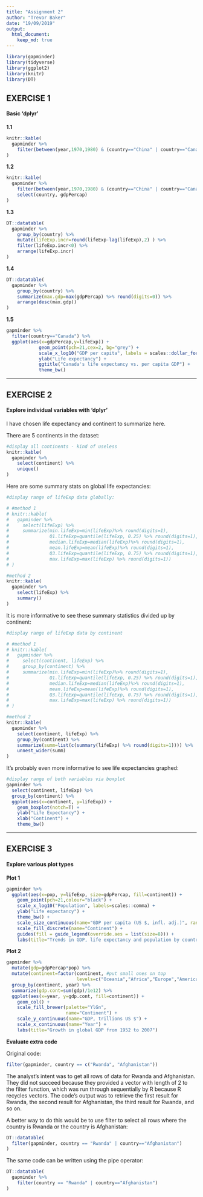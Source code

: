 ```yaml
---
title: "Assignment 2"
author: "Trevor Baker"
date: "19/09/2019"
output: 
  html_document:
    keep_md: true
---
```


```r

library(gapminder)
library(tidyverse)
library(ggplot2)
library(knitr)
library(DT)

```



## EXERCISE 1
#### Basic 'dplyr'

__1.1__
```r
knitr::kable(
  gapminder %>%
    filter(between(year,1970,1980) & (country=="China" | country=="Canada" | country=="United States"))
)
```


__1.2__
```r
knitr::kable(
  gapminder %>%
    filter(between(year,1970,1980) & (country=="China" | country=="Canada" | country=="United States")) %>%
    select(country, gdpPercap)
)
```


__1.3__
```r

DT::datatable(
  gapminder %>%
    group_by(country) %>%
    mutate(lifeExp.incr=round(lifeExp-lag(lifeExp),2) ) %>%
    filter(lifeExp.incr<0) %>%
    arrange(lifeExp.incr)
)
```

__1.4__
```r

DT::datatable(
  gapminder %>%
    group_by(country) %>%
    summarize(max.gdp=max(gdpPercap) %>% round(digits=0)) %>%
    arrange(desc(max.gdp))
)
```


__1.5__
```r

gapminder %>%
  filter(country=="Canada") %>%
  ggplot(aes(x=gdpPercap,y=lifeExp)) + 
            geom_point(pch=21,cex=2, bg="grey") +
            scale_x_log10("GDP per capita", labels = scales::dollar_format()) +
            ylab("Life expectancy") +
            ggtitle("Canada's life expectancy vs. per capita GDP") +
            theme_bw()

```

---

## EXERCISE 2
#### Explore individual variables with 'dplyr'

I have chosen life expectancy and continent to summarize here.

There are 5 continents in the dataset:
```r
#display all continents - kind of useless
knitr::kable(
  gapminder %>%
    select(continent) %>%
    unique()
)
```


Here are some summary stats on global life expectancies:
```r
#display range of lifeExp data globally:

# #method 1
# knitr::kable(
#   gapminder %>%
#     select(lifeExp) %>%
#     summarize(min.lifeExp=min(lifeExp)%>% round(digits=1),
#               Q1.lifeExp=quantile(lifeExp, 0.25) %>% round(digits=1),
#               median.lifeExp=median(lifeExp)%>% round(digits=1),
#               mean.lifeExp=mean(lifeExp)%>% round(digits=1),
#               Q3.lifeExp=quantile(lifeExp, 0.75) %>% round(digits=1),
#               max.lifeExp=max(lifeExp) %>% round(digits=1)) 
# )

#method 2
knitr::kable(
  gapminder %>%
    select(lifeExp) %>%
    summary()
)

```

It is more informative to see these summary statistics divided up by continent:
```r
#display range of lifeExp data by continent

# #method 1
# knitr::kable(
#   gapminder %>%
#     select(continent, lifeExp) %>%
#     group_by(continent) %>%
#     summarize(min.lifeExp=min(lifeExp)%>% round(digits=1),
#               Q1.lifeExp=quantile(lifeExp, 0.25) %>% round(digits=1),
#               median.lifeExp=median(lifeExp)%>% round(digits=1),
#               mean.lifeExp=mean(lifeExp)%>% round(digits=1),
#               Q3.lifeExp=quantile(lifeExp, 0.75) %>% round(digits=1),
#               max.lifeExp=max(lifeExp) %>% round(digits=1)) 
# )

#method 2
knitr::kable(
  gapminder %>%
    select(continent, lifeExp) %>%
    group_by(continent) %>%
    summarize(summ=list(c(summary(lifeExp) %>% round(digits=1)))) %>%
    unnest_wider(summ) 
)


```


It's probably even more informative to see life expectancies graphed:
```r

#display range of both variables via boxplot
gapminder %>%
  select(continent, lifeExp) %>%
  group_by(continent) %>%
  ggplot(aes(x=continent, y=lifeExp)) +
    geom_boxplot(notch=T) +
    ylab("Life Expectancy") +
    xlab("Continent") +
    theme_bw()

```

---

## EXERCISE 3
#### Explore various plot types

__Plot 1__

```r

gapminder %>%
  ggplot(aes(x=pop, y=lifeExp, size=gdpPercap, fill=continent)) +
    geom_point(pch=21,colour="black") +
    scale_x_log10("Population", labels=scales::comma) +
    ylab("Life expectancy") +
    theme_bw() +
    scale_size_continuous(name="GDP per capita (US $, infl. adj.)", range=c(0.5,10)) +
    scale_fill_discrete(name="Continent") +
    guides(fill = guide_legend(override.aes = list(size=8))) +
    labs(title="Trends in GDP, life expectancy and population by country, 1952-2007")


```

__Plot 2__
```r

gapminder %>%
  mutate(gdp=gdpPercap*pop) %>%
  mutate(continent=factor(continent, #put small ones on top
                          levels=c("Oceania","Africa","Europe","Americas","Asia"))) %>%
  group_by(continent, year) %>%
  summarize(gdp.cont=sum(gdp)/1e12) %>%
  ggplot(aes(x=year, y=gdp.cont, fill=continent)) +
    geom_col() +
    scale_fill_brewer(palette="YlGn", 
                      name="Continent") +
    scale_y_continuous(name="GDP, trillions US $") +
    scale_x_continuous(name="Year") +
    labs(title="Growth in global GDP from 1952 to 2007")


```

__Evaluate extra code__

Original code:
```r
filter(gapminder, country == c("Rwanda", "Afghanistan"))
```

The analyst's intent was to get all rows of data for Rwanda and Afghanistan. They did not succeed because they provided a vector with length of 2 to the filter function, which was run through sequentially by R because R recycles vectors. The code's output was to retrieve the first result for Rwanda, the second result for Afghanistan, the third result for Rwanda, and so on.

A better way to do this would be to use filter to select all rows where the country is Rwanda or the country is Afghanistan:
```r
DT::datatable(
  filter(gapminder, country == "Rwanda" | country=="Afghanistan")  
)


```


The same code can be written using the pipe operator:
```r
DT::datatable(
  gapminder %>%
    filter(country == "Rwanda" | country=="Afghanistan")  
)

```

